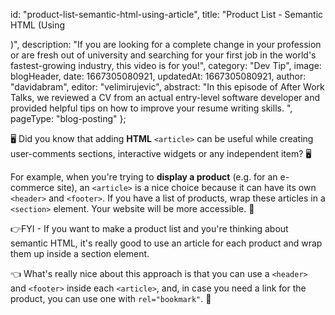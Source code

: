 
  id: "product-list-semantic-html-using-article",
  title: "Product List - Semantic HTML (Using <article>)",
  description:
    "If you are looking for a complete change in your profession or are fresh out of university and searching for your first job in the world's fastest-growing industry, this video is for you!",
  category: "Dev Tip",
  image: blogHeader,
  date: 1667305080921,
  updatedAt: 1667305080921,
  author: "davidabram",
  editor: "velimirujevic",
  abstract:
    "In this episode of After Work Talks, we reviewed a CV from an actual entry-level software developer and provided helpful tips on how to improve your resume writing skills. ",
  pageType: "blog-posting"
};

🖥️ Did you know that adding **HTML** `<article>` can be useful while creating user-comments sections, interactive widgets or any independent item? 🖥️

For example, when you're trying to **display a product** (e.g. for an e-commerce site), an `<article>` is a nice choice because it can have its own `<header>` and `<footer>`. If you have a list of products, wrap these articles in a `<section>` element. Your website will be more accessible. 🐊

<SlackCard authorImage={authorImage} authorName="Danica Pivalica Abram" postImage={postImage} cardBgColor="#FFCA36" authorBgColor="#FF8C17">
👉FYI - If you want to make a product list and you're thinking about semantic HTML, it's really good to use an article for each product and wrap them up inside a section element. 

👈 What's really nice about this approach is that you can use a `<header>` and `<footer>` inside each `<article>`, and, in case you need a link for the product, you can use one with `rel="bookmark"`. 🐊
</SlackCard>

